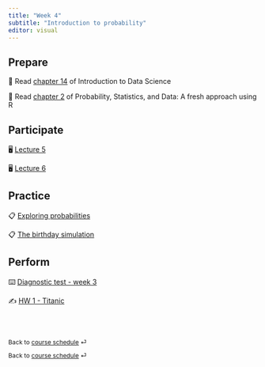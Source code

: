 ```yaml
---
title: "Week 4"
subtitle: "Introduction to probability"
editor: visual
---
```


## Prepare

📖 Read [chapter 14](https://rafalab.github.io/dsbook/probability.html) of Introduction to Data Science

📖 Read [chapter 2](https://mathstat.slu.edu/~speegle/_book/probchapter.html#probabilitybasics) of Probability, Statistics, and Data: A fresh approach using R

## Participate

🖥️ [Lecture 5](/slides/lect_05.html)

🖥️ [Lecture 6](/slides/lect_06.html)

## Practice

📋 [Exploring probabilities](/ae/ae-4.html)

📋 [The birthday simulation](/ae/ae-5.html)

## Perform

⌨️ [Diagnostic test - week 3](https://docs.google.com/forms/d/e/1FAIpQLSezWerIcWrIaq-JDXrfAJ08DPKLccSXr9wl4VCQk4ej-Kw77Q/viewform?usp=sf_link)

✍️ [HW 1 - Titanic](/hw/hw-1.html)

<br><br>

::: {style="font-size: 0.875em;"}
Back to [course schedule](/ "Course schedule") ⏎
:::

::: {style="font-size: 0.875em;"}
Back to [course schedule](/ "Course schedule") ⏎
:::
